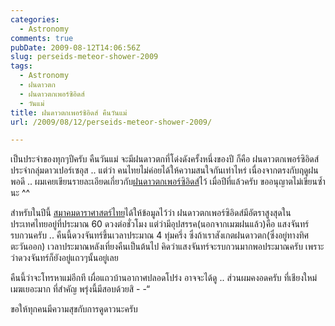 ```yaml
---
categories:
  - Astronomy
comments: true
pubDate: 2009-08-12T14:06:56Z
slug: perseids-meteor-shower-2009
tags:
  - Astronomy
  - ฝนดาวตก
  - ฝนดาวตกเพอร์ซิอิดส์
  - วันแม่
title: ฝนดาวตกเพอร์ซิอิดส์ คืนวันแม่
url: /2009/08/12/perseids-meteor-shower-2009/

---
```


เป็นประจำของทุกๆปีครับ คืนวันแม่ จะมีฝนดาวตกที่โด่งดังครั้งหนึ่งของปี ก็คือ ฝนดาวตกเพอร์ซิอิดส์ ประจำกลุ่มดาวเปอร์เซอุส .. แต่ว่า คนไทยไม่ค่อยได้ให้ความสนใจกันเท่าไหร่ เนื่องจากตรงกับฤดูฝนพอดี .. ผมเคยเขียนรายละเอียดเกี่ยวกับ[ฝนดาวตกเพอร์ซิอิดส์](https://armno.in.th/20080811/%E0%B8%9D%E0%B8%99%E0%B8%94%E0%B8%B2%E0%B8%A7%E0%B8%95%E0%B8%81%E0%B9%80%E0%B8%9E%E0%B8%AD%E0%B8%A3%E0%B9%8C%E0%B8%8B%E0%B8%B4%E0%B8%AD%E0%B8%B4%E0%B8%94%E0%B8%AA%E0%B9%8C)ไว้ เมื่อปีที่แล้วครับ ขออนุญาตไม่เขียนซ้ำนะ ^^

สำหรับในปีนี้ [สมาคมดาราศาสตร์ไทย](http://thaiastro.nectec.or.th/)ได้ให้ข้อมูลไว้ว่า ฝนดาวตกเพอร์ซิอิดส์มีอัตราสูงสุดในประเทศไทยอยู่ที่ประมาณ 60 ดวงต่อชั่วโมง แต่ว่ามีอุปสรรค(นอกจากเมฆฝนแล้ว)คือ แสงจันทร์รบกวนครับ .. คืนนี้ดวงจันทร์ขึ้นเวลาประมาณ 4 ทุ่มครึ่ง ซึ่งถ้าเราสังเกตฝนดาวตก(ซึ่งอยู่ทางทิศตะวันออก) เวลาประมาณหลังเที่ยงคืนเป็นต้นไป คิดว่าแสงจันทร์จะรบกวนมากพอประมาณครับ เพราะว่าดวงจันทร์ก็ยังอยู่แถวๆนั้นอยู่เลย

คืนนี้ว่าจะโทรหาแม่อีกที เผื่อแถวบ้านอากาศปลอดโปร่ง อาจจะได้ดู .. ส่วนผมคงอดครับ ที่เชียงใหม่เมฆเยอะมาก ที่สำคัญ พรุ่งนี้มีสอบด้วยสิ - -“

ขอให้ทุกคนมีความสุขกับการดูดาวนะครับ
